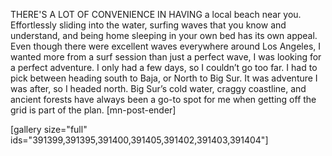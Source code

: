 THERE'S A LOT OF CONVENIENCE IN HAVING a local beach near you. Effortlessly sliding into the water, surfing waves that you know and understand, and being home sleeping in your own bed has its own appeal.  Even though there were excellent waves everywhere around Los Angeles, I wanted more from a surf session than just a perfect wave, I was looking for a perfect adventure.  I only had a few days, so I couldn’t go too far.  I had to pick between heading south to Baja, or North to Big Sur.  It was adventure I was after, so I headed north. Big Sur’s cold water, craggy coastline, and ancient forests have always been a go-to spot for me when getting off the grid is part of the plan. [mn-post-ender]

[gallery size="full" ids="391399,391395,391400,391405,391402,391403,391404"]

 
